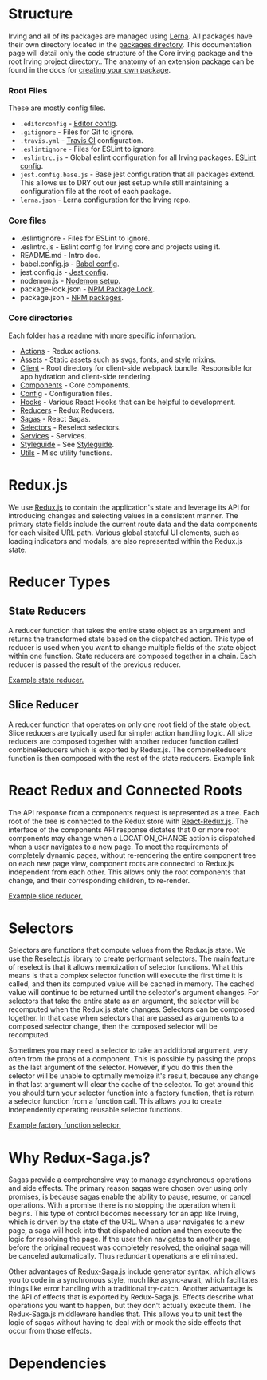 <Meta title="Architecture|Structure and Dependencies" />

# Structure
Irving and all of its packages are managed using [Lerna](https://github.com/lerna/lerna). All packages have their own directory located in the [packages directory](https://github.com/alleyinteractive/irving/tree/master/packages). This documentation page will detail only the code structure of the Core irving package and the root Irving project directory.. The anatomy of an extension package can be found in the docs for [creating your own package](Creating-a-Package).

### Root Files
These are mostly config files.
* `.editorconfig` - [Editor config](https://editorconfig.org).
* `.gitignore` - Files for Git to ignore.
* `.travis.yml` - [Travis CI](http://travis-ci.com) configuration.
* `.eslintignore` - Files for ESLint to ignore.
* `.eslintrc.js` - Global eslint configuration for all Irving packages. [ESLint config](https://eslint.org/docs/user-guide/configuring).
* `jest.config.base.js` - Base jest configuration that all packages extend. This allows us to DRY out our jest setup while still maintaining a configuration file at the root of each package.
* `lerna.json` - Lerna configuration for the Irving repo.

### Core files
* .eslintignore - Files for ESLint to ignore.
* .eslintrc.js - Eslint config for Irving core and projects using it.
* README.md - Intro doc.
* babel.config.js - [Babel config](https://babeljs.io).
* jest.config.js - [Jest config](https://jestjs.io).
* nodemon.js - [Nodemon setup](https://nodemon.io).
* package-lock.json - [NPM Package Lock](https://docs.npmjs.com/files/package-lock.json).
* package.json - [NPM packages](https://www.npmjs.com).

### Core directories
Each folder has a readme with more specific information.
* [Actions](https://github.com/alleyinteractive/irving/tree/master/packages/core/actions) - Redux actions.
* [Assets](https://github.com/alleyinteractive/irving/tree/master/packages/core/assets) - Static assets such as svgs, fonts, and style mixins.
* [Client](https://github.com/alleyinteractive/irving/tree/master/packages/core/client) - Root directory for client-side webpack bundle. Responsible for app hydration and client-side rendering.
* [Components](https://github.com/alleyinteractive/irving/tree/master/packages/core/components) - Core components.
* [Config](https://github.com/alleyinteractive/irving/tree/master/packages/core/config) - Configuration files.
* [Hooks](https://github.com/alleyinteractive/irving/tree/master/packages/core/hooks) - Various React Hooks that can be helpful to development.
* [Reducers](https://github.com/alleyinteractive/irving/tree/master/packages/core/reducers) - Redux Reducers.
* [Sagas](https://github.com/alleyinteractive/irving/tree/master/packages/core/sagas) - React Sagas.
* [Selectors](https://github.com/alleyinteractive/irving/tree/master/packages/core/selectors) - Reselect selectors.
* [Services](https://github.com/alleyinteractive/irving/tree/master/packages/core/services) - Services.
* [Styleguide](https://github.com/alleyinteractive/irving/tree/master/packages/core/styleguide) - See [Styleguide](Styleguide).
* [Utils](https://github.com/alleyinteractive/irving/tree/master/packages/core/utils) - Misc utility functions.

# Redux.js
We use [Redux.js](https://github.com/reduxjs/redux) to contain the application's state and leverage its API for introducing changes and selecting values in a consistent manner. The primary state fields include the current route data and the data components for each visited URL path. Various global stateful UI elements, such as loading indicators and modals, are also represented within the Redux.js state.

# Reducer Types
## State Reducers
A reducer function that takes the entire state object as an argument and returns the transformed state based on the dispatched action. This type of reducer is used when you want to change multiple fields of the state object within one function. State reducers are composed together in a chain. Each reducer is passed the result of the previous reducer.

[Example state reducer.](https://github.com/alleyinteractive/irving/blob/master/packages/core/reducers/componentsReducer.js)

## Slice Reducer
A reducer function that operates on only one root field of the state object. Slice reducers are typically used for simpler action handling logic. All slice reducers are composed together with another reducer function called combineReducers which is exported by Redux.js. The combineReducers function is then composed with the rest of the state reducers.
Example link

# React Redux and Connected Roots
The API response from a components request is represented as a tree. Each root of the tree is connected to the Redux store with [React-Redux.js](https://github.com/reduxjs/react-redux). The interface of the components API response dictates that 0 or more root components may change when a LOCATION_CHANGE action is dispatched when a user navigates to a new page. To meet the requirements of completely dynamic pages, without re-rendering the entire component tree on each new page view, component roots are connected to Redux.js independent from each other. This allows only the root components that change, and their corresponding children, to re-render.

[Example slice reducer.](https://github.com/alleyinteractive/irving/blob/master/packages/core/reducers/componentsReducer.js)

# Selectors
Selectors are functions that compute values from the Redux.js state. We use the [Reselect.js](https://github.com/reduxjs/reselect) library to create performant selectors. The main feature of reselect is that it allows memoization of selector functions. What this means is that a complex selector function will execute the first time it is called, and then its computed value will be cached in memory. The cached value will continue to be returned until the selector's argument changes. For selectors that take the entire state as an argument, the selector will be recomputed when the Redux.js state changes. Selectors can be composed together. In that case when selectors that are passed as arguments to a composed selector change, then the composed selector will be recomputed.

Sometimes you may need a selector to take an additional argument, very often from the props of a component. This is possible by passing the props as the last argument of the selector. However, if you do this then the selector will be unable to optimally memoize it's result, because any change in that last argument will clear the cache of the selector. To get around this you should turn your selector function into a factory function, that is return a selector function from a function call. This allows you to create independently operating reusable selector functions.

[Example factory function selector.](https://github.com/alleyinteractive/irving/blob/production/selectors/createGetRootComponent.js)

# Why Redux-Saga.js?
Sagas provide a comprehensive way to manage asynchronous operations and side effects. The primary reason sagas were chosen over using only promises, is because sagas enable the ability to pause, resume, or cancel operations. With a promise there is no stopping the operation when it begins. This type of control becomes necessary for an app like Irving, which is driven by the state of the URL. When a user navigates to a new page, a saga will hook into that dispatched action and then execute the logic for resolving the page. If the user then navigates to another page, before the original request was completely resolved, the original saga will be canceled automatically. Thus redundant operations are eliminated.

Other advantages of [Redux-Saga.js](https://github.com/redux-saga/redux-saga) include generator syntax, which allows you to code in a synchronous style, much like async-await, which facilitates things like error handling with a traditional try-catch. Another advantage is the API of effects that is exported by Redux-Saga.js. Effects describe what operations you want to happen, but they don't actually execute them. The Redux-Saga.js middleware handles that. This allows you to unit test the logic of sagas without having to deal with or mock the side effects that occur from those effects.

# Dependencies
